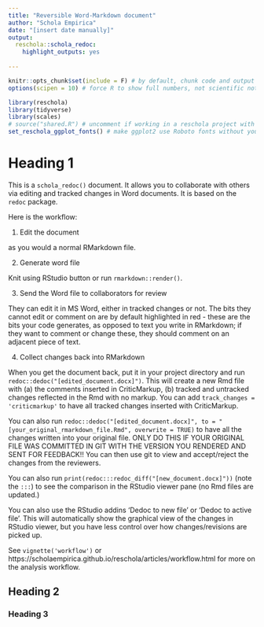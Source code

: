 ```yaml
---
title: "Reversible Word-Markdown document"
author: "Schola Empirica"
date: "[insert date manually]"
output:
  reschola::schola_redoc:
    highlight_outputs: yes
  
---
```


```r
knitr::opts_chunk$set(include = F) # by default, chunk code and output is hidden
options(scipen = 10) # force R to show full numbers, not scientific notation

library(reschola)
library(tidyverse)
library(scales)
# source("shared.R") # uncomment if working in a reschola project with a shared.R script
set_reschola_ggplot_fonts() # make ggplot2 use Roboto fonts without you having to set it
```

# Heading 1

This is a `schola_redoc()` document.
It allows you to collaborate with others via editing and tracked changes in Word documents. It is based on the `redoc` package.

Here is the workflow:

1. Edit the document

as you would a normal RMarkdown file.

2. Generate word file

Knit using RStudio button or run `rmarkdown::render()`.

3. Send the Word file to collaborators for review

They can edit it in MS Word, either in tracked changes or not. The bits they cannot edit or comment on are by default highlighted in red - these are the bits your code generates, as opposed to text you write in RMarkdown; if they want to comment or change these, they should comment on an adjacent piece of text.

4. Collect changes back into RMarkdown

When you get the document back, put it in your project directory and run `redoc::dedoc("[edited_document.docx]")`. 
This will create a new Rmd file with (a) the comments inserted in CriticMarkup, (b) tracked and untracked changes reflected in the Rmd with no markup.
You can add `track_changes = 'criticmarkup'` to have all tracked changes inserted with CriticMarkup.

You can also run `redoc::dedoc("[edited_document.docx]", to = "[your_original_rmarkdown_file.Rmd", overwrite = TRUE)` to have all the changes written into your original file. ONLY DO THIS IF YOUR ORIGINAL FILE WAS COMMITTED IN GIT WITH THE VERSION YOU RENDERED AND SENT FOR FEEDBACK!!
You can then use git to view and accept/reject the changes from the reviewers.

You can also run `print(redoc:::redoc_diff("[new_document.docx]"))` (note the `:::`) to see the comparison in the RStudio viewer pane (no Rmd files are updated.)

You can also use the RStudio addins 'Dedoc to new file' or 'Dedoc to active file'. This will automatically show the graphical view of the changes in RStudio viewer, but you have less control over how changes/revisions are picked up.

See `vignette('workflow')` or https://scholaempirica.github.io/reschola/articles/workflow.html for more on the analysis workflow.

\newpage
<!-- "\newpage" is how you insert a page break which will be reflected in the Word doc -->


## Heading 2

### Heading 3

